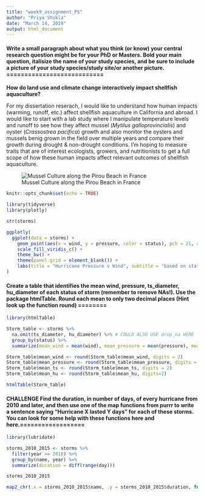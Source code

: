 ```yaml
---
title: "week9_assignment_PS"
author: "Priya Shukla"
date: "March 14, 2019"
output: html_document
---
```


#### Write a small paragraph about what you think (or know) your central research question might be for your PhD or Masters. Bold your main question, italisize the name of your study species, and be sure to include a picture of your study species/study site/or another picture. ===========================

**How do land use and climate change interactively impact shellfish aquaculture?**

For my dissertation reserach, I would like to understand how human impacts (warming, runoff, etc.) affect shellfish aquaculture in California and abroad. I would like to start with a lab study where I manipulate temperature levels and runoff to see how they affect mussel (*Mytilus galloprovincialis*) and oyster (*Crassostrea pacifica*) growth and also monitor the oysters and mussels benig grown in the field over multiple years and compare their growth during drought & non-drought conditions. I'm hoping to measure traits that are of interest ecologists, growers, and nutritionists to get a full scope of how these human impacts affect relevant outcomes of shellfish aquaculture. 

![Mussel Culture along the Pirou Beach in France](https://upload.wikimedia.org/wikipedia/commons/8/89/Culture_des_moules_5.jpg)

```r
knitr::opts_chunk$set(echo = TRUE)

library(tidyverse)
library(plotly)

str(storms)

ggplotly(
  ggplot(data = storms) +
    geom_point(aes(x = wind, y = pressure, color = status), pch = 21, alpha = .05) +
    scale_fill_viridis_c() +
    theme_bw() +
    theme(panel.grid = element_blank()) +
    labs(title = "Hurricane Pressure v Wind", subtitle = "based on status", x = "status", y = "pressure")
)

```


#### Create a table that identifies the mean wind, pressure, ts_diameter, hu_diameter of each status of storm (remember to remove NAs!). Use the package htmlTable. Round each mean to only two decimal places (Hint look up the function round) ========
```r

library(htmlTable)

Storm_table <- storms %>%
  na.omit(ts_diameter, hu_diameter) %>% # COULD ALSO USE drop_na HERE
  group_by(status) %>% 
  summarize(mean_wind = mean(wind), mean_pressure = mean(pressure), mean_ts = mean(ts_diameter), mean_hu = mean(hu_diameter))

Storm_table$mean_wind <- round(Storm_table$mean_wind, digits = 2)
Storm_table$mean_pressure <- round(Storm_table$mean_pressure, digits = 2)
Storm_table$mean_ts <- round(Storm_table$mean_ts, digits = 2)
Storm_table$mean_hu <- round(Storm_table$mean_hu, digits=2)

htmlTable(Storm_table)
```

#### CHALLENGE Find the duration, in number of days, of every hurricane from 2010 and later, and then use one of the map functions from purrr to write a sentence saying “Hurricane X lasted Y days” for each of these storms. You can look for some help with these functions here and here.==================

```r

library(lubridate)

storms_2010_2015 <- storms %>%
  filter(year >= 2010) %>% 
  group_by(name, year) %>% 
  summarize(duration = diff(range(day)))

storms_2010_2015

map2_chr(.x = storms_2010_2015$name, .y = storms_2010_2015$duration, function(x,y) paste("Hurricane", x, "lasted", y, "days"))
  

```
